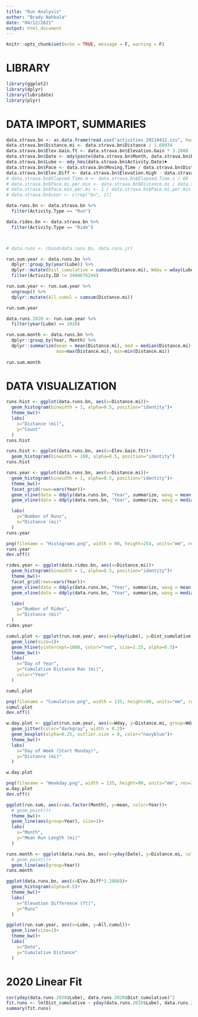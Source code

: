 ```yaml
---
title: "Run Analysis"
author: "Brady Nahkala"
date: "04/12/2021"
output: html_document
---
```


```r
knitr::opts_chunk$set(echo = TRUE, message = F, warning = F)
```

# LIBRARY 

```r
library(ggplot2)
library(dplyr)
library(lubridate)
library(plyr)
```

# DATA IMPORT, SUMMARIES

```r
data.strava.bn <- as.data.frame(read.csv("activities_20210412.csv", header=TRUE, sep=","))
data.strava.bn$Distance.mi <- data.strava.bn$Distance / 1.60934
data.strava.bn$Elev.Gain.ft <- data.strava.bn$Elevation.Gain * 3.2808
data.strava.bn$Date <- mdy(paste(data.strava.bn$Month, data.strava.bn$Day, data.strava.bn$Year, sep = "/"))
data.strava.bn$Lube <- mdy_hms(data.strava.bn$Activity.Date)♦
data.strava.bn$Pace <- data.strava.bn$Moving.Time / data.strava.bn$Distance
data.strava.bn$Elev.Diff <- data.strava.bn$Elevation.High - data.strava.bn$Elevation.Low
# data.strava.bn$Elapsed.Time.m <- data.strava.bn$Elapsed.Time.s / 60
# data.strava.bn$Pace.mi.per.min <- data.strava.bn$Distance.mi / data.strava.bn$Elapsed.Time.m
# data.strava.bn$Pace.min.per.mi <- 1 / data.strava.bn$Pace.mi.per.min
# data.strava.bn$user <- c(rep("bn", 1))

data.runs.bn <- data.strava.bn %>%
  filter(Activity.Type == "Run")

data.rides.bn <- data.strava.bn %>%
  filter(Activity.Type == "Ride")



# data.runs <- rbind(data.runs.bn, data.runs.jr)
```

```r
run.sum.year <- data.runs.bn %>%
  dplyr::group_by(year(Lube)) %>%
  dplyr::mutate(Dist_cumulative = cumsum(Distance.mi), Wday = wday(Lube, week_start = 1)) %>%
  filter(Activity.ID != 3404676244)

run.sum.year <- run.sum.year %>%
  ungroup() %>%
  dplyr::mutate(All.cumul = cumsum(Distance.mi))

run.sum.year

data.runs.2020 <- run.sum.year %>%
  filter(year(Lube) == 2020)
```

```r
run.sum.month <- data.runs.bn %>%
  dplyr::group_by(Year, Month) %>%
  dplyr::summarize(mean = mean(Distance.mi), med = median(Distance.mi), sum = sum(Distance.mi), count=n(),
                   max=max(Distance.mi), min=min(Distance.mi))
  
run.sum.month
```

# DATA VISUALIZATION

```r
runs.hist <- ggplot(data.runs.bn, aes(x=Distance.mi))+
  geom_histogram(binwidth = 1, alpha=0.5, position="identity")+
  theme_bw()+
  labs(
    x="Distance (mi)",
    y="Count"
  )
runs.hist
```

```r
runs.hist <- ggplot(data.runs.bn, aes(x=Elev.Gain.ft))+
  geom_histogram(binwidth = 100, alpha=0.5, position="identity")
runs.hist
```

```r
runs.year <- ggplot(data.runs.bn, aes(x=Distance.mi))+
  geom_histogram(binwidth = 1, alpha=0.5, position="identity")+
  theme_bw()+
  facet_grid(rows=vars(Year))+
  geom_vline(data = ddply(data.runs.bn, "Year", summarize, wavg = mean(Distance.mi)), aes(xintercept=wavg), color="red")+
  geom_vline(data = ddply(data.runs.bn, "Year", summarize, wavg = median(Distance.mi)), aes(xintercept=wavg), color="blue")+

  labs(
    y="Number of Runs",
    x="Distance (mi)"
  )
runs.year

png(filename = "Histograms.png", width = 90, height=254, units="mm", res=300)
runs.year
dev.off()
```

```r
rides.year <- ggplot(data.rides.bn, aes(x=Distance.mi))+
  geom_histogram(binwidth = 1, alpha=0.5, position="identity")+
  theme_bw()+
  facet_grid(rows=vars(Year))+
  geom_vline(data = ddply(data.runs.bn, "Year", summarize, wavg = mean(Distance.mi)), aes(xintercept=wavg), color="red")+
  geom_vline(data = ddply(data.runs.bn, "Year", summarize, wavg = median(Distance.mi)), aes(xintercept=wavg), color="blue")+

  labs(
    y="Number of Rides",
    x="Distance (mi)"
  )
rides.year
```


```r
cumul.plot <- ggplot(run.sum.year, aes(x=yday(Lube), y=Dist_cumulative, color=year(Lube), group=year(Lube)))+
  geom_line(size=1)+
  geom_hline(yintercept=1000, color="red", size=1.25, alpha=0.5)+
  theme_bw()+
  labs(
    x="Day of Year",
    y="Cumulative Distance Ran (mi)",
    color="Year"
  )

cumul.plot

png(filename = "Cumulative.png", width = 135, height=90, units="mm", res=300)
cumul.plot
dev.off()
```

```r
w.day.plot <- ggplot(run.sum.year, aes(x=Wday, y=Distance.mi, group=Wday))+
  geom_jitter(color="darkgray", width = 0.2)+
  geom_boxplot(alpha=0.25, outlier.size = 0, color="navyblue")+
  theme_bw()+
  labs(
    x="Day of Week (Start Monday)",
    y="Distance (mi)"
  )

w.day.plot

png(filename = "Weekday.png", width = 135, height=90, units="mm", res=300)
w.day.plot
dev.off()
```


```r
ggplot(run.sum, aes(x=as.factor(Month), y=mean, color=Year))+
  # geom_point()+
  theme_bw()+
  geom_line(aes(group=Year), size=1)+
  labs(
    x="Month",
    y="Mean Run Length (mi)"
  )
```


```r
runs.month <- ggplot(data.runs.bn, aes(x=yday(Date), y=Distance.mi, color=Year))+
  # geom_point()+
  geom_line(aes(group=Year))
runs.month
```

```r
ggplot(data.runs.bn, aes(x=Elev.Diff*3.2808))+
  geom_histogram(alpha=0.5)+
  theme_bw()+
  labs(
    x="Elevation Difference (ft)",
    y="Runs"
  )
```


```r
ggplot(run.sum.year, aes(x=Lube, y=All.cumul))+
  geom_line(size=1)+
  theme_bw()+
  labs(
    x="Date",
    y="Cumulative Distance"
  )
```

# 2020 Linear Fit

```r
cor(yday(data.runs.2020$Lube), data.runs.2020$Dist_cumulative)^2
fit.runs <- lm(Dist_cumulative ~ yday(data.runs.2020$Lube), data.runs.2020)
summary(fit.runs)
```







